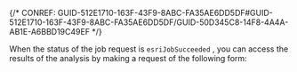 

{/* CONREF: GUID-512E1710-163F-43F9-8ABC-FA35AE6DD5DF#GUID-512E1710-163F-43F9-8ABC-FA35AE6DD5DF/GUID-50D345C8-14F8-4A4A-AB1E-A6BBD19C49EF  */}

When the status of the job request is `esriJobSucceeded` , you can access the results of the analysis by making a request of the following form:
